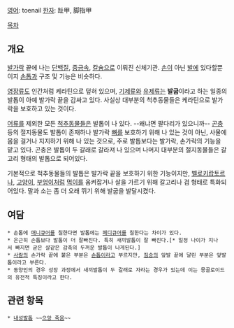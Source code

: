 [[영어]]: toenail
[[한자]]: 趾甲, 脚指甲

[[목차]]

== 개요 ==
[[발가락]] 끝에 나는 [[단백질]], [[중금속]], [[칼슘]]으로 이뤄진 신체기관. [[손]]이 아닌 [[발]]에 있다할뿐이지 [[손톱]]과 구조 및 기능은 비슷하다.

[[영장류]]도 인간처럼 케라틴으로 덮혀 있으며, [[말|기제류]]와 [[소|유제류]]는 '''발굽'''이라고 하는 일종의 발톱이 아예 발가락 끝을 감싸고 있다. 사실상 대부분의 척추동물들은 케라틴으로 발가락을 보호하고 있는 것이다. 

[[어류]]를 제외한 모든 [[척추동물]]들은 발톱이 나 있다. --왜냐면 팔다리가 있으니까-- [[곤충]] 등의 절지동물도 발톱이 존재하나 발가락 [[뼈]]를 보호하기 위해 나 있는 것이 아닌, 사물에 몸을 걸거나 지지하기 위해 나 있는 것으로, 주로 발톱보다는 발가락, 손가락의 기능을 맡고 있다. 곤충은 발톱이 두 갈래로 갈라져 나 있으며 나머지 대부분의 절지동물들은 갈고리 형태의 발톱으로 되어있다.

기본적으로 척추동물들의 발톱은 발가락 끝을 보호하기 위한 기능이지만, [[벨로키랍토르]]나, [[고양이]], [[부엉이]]처럼 [[먹이]]를 움켜잡거나 살을 가르기 위해 갈고리나 검 형태로 특화되어있다. 말과 소는 좀 더 오래 뛰기 위해 발굽을 발달시켰다.

== 여담 ==
 * 손톱에 [[매니큐어]]를 칠한다면 발톱에는 [[페디큐어]]를 칠한다는 차이가 있다.
 * 은근히 손톱보다 발톱이 더 잘빠진다. 특히 새끼발톱이 잘 빠진다.[* 일정 나이가 지나서 빠지면 굳은 살같은 감촉의 두꺼운 발톱이 나게된다.]
 * [[사람]]의 손가락 끝에 붙은 부분은 [[손톱]]이라고 부르지만, [[짐승]]의 앞발 끝에 달린 부분은 앞발톱이라고 부른다.
 * 동양인의 경우 성장 과정에서 새끼발톱이 두 갈래로 자라는 경우가 있는데 이는 몽골로이드의 유전적 특징이라고 한다.

== 관련 항목 ==
 * [[내성발톱]] ~~[[으앙 죽음]]~~
